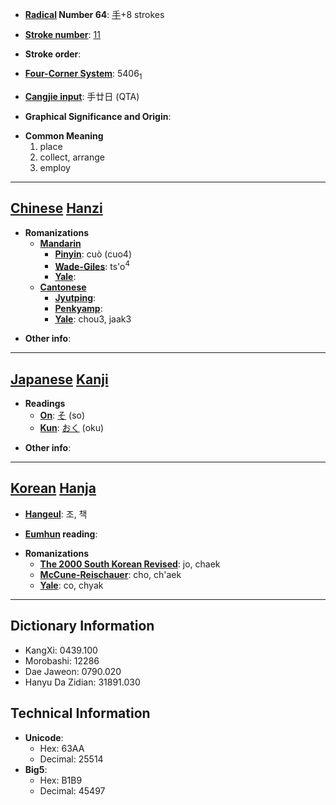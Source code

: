 * '''[[Wiktionary:Chinese radical index| Radical]] Number 64''': [[Wiktionary:Chinese radical index 手|手]]+8 strokes

* '''[[Wiktionary:Chinese total strokes index|Stroke number]]''': [[Wiktionary:Chinese total strokes index 11|11]]

* '''Stroke order''': 

* '''[[Wiktionary:Chinese four corner index|Four-Corner System]]''': 5406<sub>1</sub>

* '''[[Wiktionary:Chinese Cangjie index|Cangjie input]]''': 手廿日 (QTA)

* '''Graphical Significance and Origin''': 

* '''Common Meaning'''
*#place
*# collect, arrange
*# employ


----

== [[Chinese]] [[Hanzi]] ==

* '''Romanizations'''
** '''[[Mandarin]]'''
*** '''[[Pinyin]]''': cuò (cuo4)
*** '''[[Wade-Giles]]''': ts'o<sup>4</sup>
*** '''[[Yale]]''': 
** '''[[Cantonese]]'''
*** '''[[Jyutping]]''':
*** '''[[Penkyamp]]''': 
*** '''[[Yale]]''': chou3, jaak3

* '''Other info''': 

----

== [[Japanese]] [[Kanji]] ==

* '''Readings'''
** '''[[On]]''': [[そ]] (so)
** '''[[Kun]]''': [[おく]] (oku)

* '''Other info''':  

----

== [[Korean]] [[Hanja]] ==

* '''[[Hangeul]]''': 조, 책

* '''[[Eumhun]] reading''': 

* '''Romanizations'''
** '''[[The 2000 South Korean Revised Romanization|The 2000 South Korean Revised]]''': jo, chaek
** '''[[McCune-Reischauer]]''': cho, ch'aek
** '''[[Yale]]''': co, chyak

----

== Dictionary Information ==

* KangXi: 0439.100
* Morobashi: 12286
* Dae Jaweon: 0790.020
* Hanyu Da Zidian: 31891.030

== Technical Information ==

* '''Unicode''':
** Hex: 63AA
** Decimal: 25514
* '''Big5''':
** Hex: B1B9
** Decimal: 45497